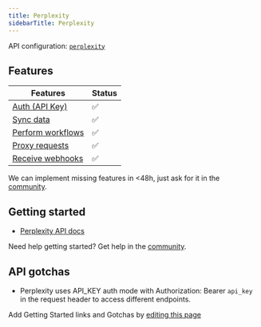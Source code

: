 ```yaml
---
title: Perplexity
sidebarTitle: Perplexity
---
```


API configuration: [`perplexity`](https://nango.dev/providers.yaml)

## Features

| Features | Status |
| - | - |
| [Auth (API Key)](/integrate/guides/authorize-an-api) | ✅ |
| [Sync data](/integrate/guides/sync-data-from-an-api) | ✅ |
| [Perform workflows](/integrate/guides/perform-workflows-with-an-api) | ✅ |
| [Proxy requests](/integrate/guides/proxy-requests-to-an-api) | ✅ |
| [Receive webhooks](/integrate/guides/receive-webhooks-from-an-api) | ✅ |

<Tip>We can implement missing features in &lt;48h, just ask for it in the [community](https://nango.dev/slack).</Tip>

## Getting started

-   [Perplexity API docs](https://docs.perplexity.ai/api-reference/chat-completions/)

<Tip>Need help getting started? Get help in the [community](https://nango.dev/slack).</Tip>

## API gotchas

- Perplexity uses API_KEY auth mode with Authorization: Bearer `api_key` in the request header to access different endpoints.

<Note>Add Getting Started links and Gotchas by [editing this page](https://github.com/nangohq/nango/tree/master/docs-v2/integrations/all/perplexity.mdx)</Note>